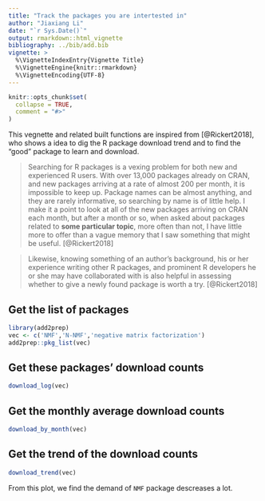 ```yaml
---
title: "Track the packages you are intertested in"
author: "Jiaxiang Li"
date: "`r Sys.Date()`"
output: rmarkdown::html_vignette
bibliography: ../bib/add.bib
vignette: >
  %\VignetteIndexEntry{Vignette Title}
  %\VignetteEngine{knitr::rmarkdown}
  %\VignetteEncoding{UTF-8}
---
```


```r
knitr::opts_chunk$set(
  collapse = TRUE,
  comment = "#>"
)
```

This vegnette and related built functions are inspired from [@Rickert2018], who shows a idea to dig the R package download trend and to find the "good" package to learn and download.

>
Searching for R packages is a vexing problem for both new and experienced R users. With over 13,000 packages already on CRAN, and new packages arriving at a rate of almost 200 per month, it is impossible to keep up. Package names can be almost anything, and they are rarely informative, so searching by name is of little help. I make it a point to look at all of the new packages arriving on CRAN each month, but after a month or so, when asked about packages related to **some particular topic**, more often than not, I have little more to offer than a vague memory that I saw something that might be useful.
[@Rickert2018]

>
Likewise, knowing something of an author’s background, his or her experience writing other R packages, and prominent R developers he or she may have collaborated with is also helpful in assessing whether to give a newly found package is worth a try.
[@Rickert2018]

## Get the list of packages

```r
library(add2prep)
vec <- c('NMF','N-NMF','negative matrix factorization')
add2prep::pkg_list(vec)
```

## Get these packages' download counts

```r
download_log(vec)
```

## Get the monthly average download counts

```r
download_by_month(vec)
```

## Get the trend of the download counts

```r
download_trend(vec)
```

From this plot, we find the demand of `NMF` package descreases a lot.
